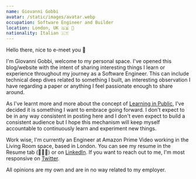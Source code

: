 ```yaml
---
name: Giovanni Gobbi
avatar: /static/images/avatar.webp
occupation: Software Engineer and Builder
location: London, UK 🇬🇧 📍
nationality: Italian 🇮🇹
---
```



Hello there, nice to e-meet you 👋

I'm Giovanni Gobbi, welcome to my personal space. I've opened this blog/website with the intent of sharing interesting things I learn or experience throughout my journey as a Software Engineer.
This can include technical deep dives related to something I built, an interesting observation I have regarding a paper or anything I feel passionate enough to share around.

As I've learnt more and more about the concept of [Learning in Public](https://www.swyx.io/learn-in-public), I've decided it is something I want to embrace going forward. I don't expect to be in any way consistent in posting here and I don't even expect to build a consistent audience but I hope this mechanism will keep myself accountable to continuously learn and experiment new things.

Work wise, I'm currently an Engineer at Amazon Prime Video working in the Living Room space, based in London. You can see my resume in the Resume tab (👷🏼‍♂️) or on <a href={siteMetadata.linkedin}>LinkedIn</a>. If you want to reach out to me, I'm most responsive on <a href={siteMetadata.twitter}>Twitter</a>.

All opinions are my own and are in no way related to my employer.
